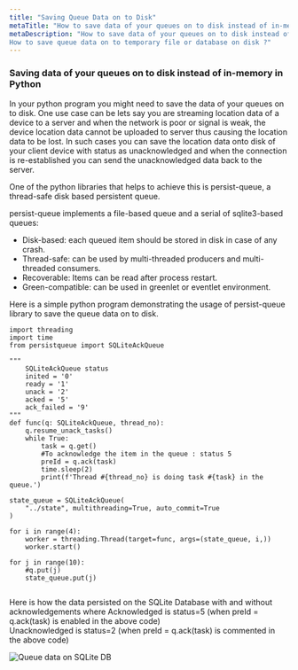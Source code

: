 ```yaml
---
title: "Saving Queue Data on to Disk"
metaTitle: "How to save data of your queues on to disk instead of in-memory in Python ?"
metaDescription: "How to save data of your queues on to disk instead of in-memory in Python ? How to persist queues on to disk ?
How to save queue data on to temporary file or database on disk ?"   
---
```


### Saving data of your queues on to disk instead of in-memory in Python    

In your python program you might need to save the data of your queues on to disk. One use case can be 
lets say you are streaming location data of a device to a server and when the network is poor or signal 
is weak, the device location data cannot be uploaded to server thus causing the location data to be lost. 
In such cases you can save the location data onto disk of your client device with status as unacknowledged 
and when the connection is re-established you can send the unacknowledged data back to the server.     

One of the python libraries that helps to achieve this is persist-queue, a thread-safe disk based persistent queue.        

persist-queue implements a file-based queue and a serial of sqlite3-based queues:     

- Disk-based: each queued item should be stored in disk in case of any crash.
- Thread-safe: can be used by multi-threaded producers and multi-threaded consumers.
- Recoverable: Items can be read after process restart.
- Green-compatible: can be used in greenlet or eventlet environment.      


Here is a simple python program demonstrating the usage of persist-queue library to save the queue data on to disk.     


```
import threading
import time
from persistqueue import SQLiteAckQueue

"""
    SQLiteAckQueue status
    inited = '0'
    ready = '1'
    unack = '2'
    acked = '5'
    ack_failed = '9'
"""
def func(q: SQLiteAckQueue, thread_no):
    q.resume_unack_tasks()
    while True:
        task = q.get()
        #To acknowledge the item in the queue : status 5
        preId = q.ack(task)
        time.sleep(2)
        print(f'Thread #{thread_no} is doing task #{task} in the queue.')

state_queue = SQLiteAckQueue(
    "../state", multithreading=True, auto_commit=True
)

for i in range(4):
    worker = threading.Thread(target=func, args=(state_queue, i,))
    worker.start()

for j in range(10):
    #q.put(j)
    state_queue.put(j)
    
```

Here is how the data persisted on the SQLite Database with and without acknowledgements where
Acknowledged is status=5    (when preId = q.ack(task) is enabled in the above code)     
Unacknowledged is status=2  (when preId = q.ack(task) is commented in the above code)       

![Queue data on SQLite DB](queue-data-on-disk.png "Queue data on SQLite DB")     